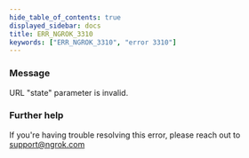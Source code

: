 ```yaml
---
hide_table_of_contents: true
displayed_sidebar: docs
title: ERR_NGROK_3310
keywords: ["ERR_NGROK_3310", "error 3310"]
---
```


### Message

URL "state" parameter is invalid.

### Further help

If you're having trouble resolving this error, please reach out to [support@ngrok.com](mailto:support@ngrok.com?subject=Help%20with%20ERR_NGROK_3310)
